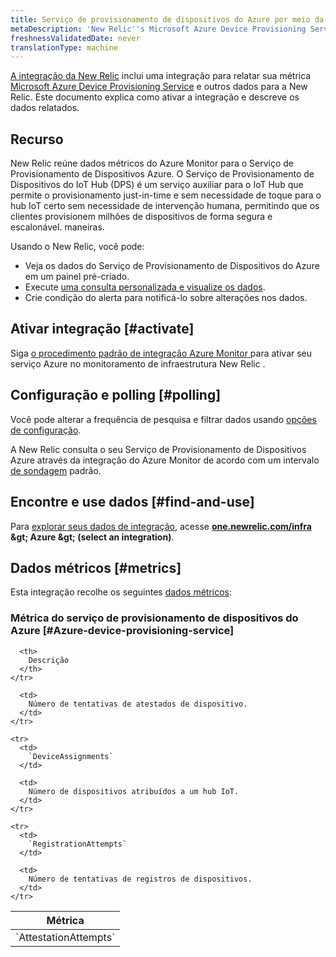 ```yaml
---
title: Serviço de provisionamento de dispositivos do Azure por meio da integração do Azure Monitor
metaDescription: 'New Relic''s Microsoft Azure Device Provisioning Service integration: what data it reports and how to enable it.'
freshnessValidatedDate: never
translationType: machine
---
```


[A integração da New Relic](/docs/infrastructure/introduction-infra-monitoring) inclui uma integração para relatar sua métrica [Microsoft Azure Device Provisioning Service](https://learn.microsoft.com/en-us/azure/iot-dps/) e outros dados para a New Relic. Este documento explica como ativar a integração e descreve os dados relatados.

## Recurso

New Relic reúne dados métricos do Azure Monitor para o Serviço de Provisionamento de Dispositivos Azure. O Serviço de Provisionamento de Dispositivos do IoT Hub (DPS) é um serviço auxiliar para o IoT Hub que permite o provisionamento just-in-time e sem necessidade de toque para o hub IoT certo sem necessidade de intervenção humana, permitindo que os clientes provisionem milhões de dispositivos de forma segura e escalonável. maneiras.

Usando o New Relic, você pode:

* Veja os dados do Serviço de Provisionamento de Dispositivos do Azure em um painel pré-criado.
* Execute [uma consulta personalizada e visualize os dados](/docs/infrastructure/integrations-getting-started/getting-started/use-integration-data-new-relic-insights).
* Crie condição do alerta para notificá-lo sobre alterações nos dados.

## Ativar integração [#activate]

Siga [o procedimento padrão de integração Azure Monitor ](/docs/infrastructure/microsoft-azure-integrations/azure-integrations-list/azure-monitor)para ativar seu serviço Azure no monitoramento de infraestrutura New Relic .

## Configuração e polling [#polling]

Você pode alterar a frequência de pesquisa e filtrar dados usando [opções de configuração](/docs/infrastructure/microsoft-azure-integrations/azure-integrations-list/azure-monitor/#settings).

A New Relic consulta o seu Serviço de Provisionamento de Dispositivos Azure através da integração do Azure Monitor de acordo com um intervalo [de sondagem](/docs/infrastructure/microsoft-azure-integrations/azure-integrations-list/azure-monitor/#settings) padrão.

## Encontre e use dados [#find-and-use]

Para [explorar seus dados de integração](/docs/infrastructure/integrations/find-use-infrastructure-integration-data), acesse <DNT>**[one.newrelic.com/infra](https://one.newrelic.com/infra) &amp;gt; Azure &amp;gt; (select an integration)**</DNT>.

## Dados métricos [#metrics]

Esta integração recolhe os seguintes [dados métricos](/docs/infrastructure/integrations-getting-started/getting-started/understand-integration-data-data-types#metric):

### Métrica do serviço de provisionamento de dispositivos do Azure [#Azure-device-provisioning-service]

<table>
  <thead>
    <tr>
      <th style={{ width: "300px" }}>
        Métrica
      </th>

      <th>
        Descrição
      </th>
    </tr>
  </thead>

  <tbody>
    <tr>
      <td>
        `AttestationAttempts`
      </td>

      <td>
        Número de tentativas de atestados de dispositivo.
      </td>
    </tr>

    <tr>
      <td>
        `DeviceAssignments`
      </td>

      <td>
        Número de dispositivos atribuídos a um hub IoT.
      </td>
    </tr>

    <tr>
      <td>
        `RegistrationAttempts`
      </td>

      <td>
        Número de tentativas de registros de dispositivos.
      </td>
    </tr>
  </tbody>
</table>